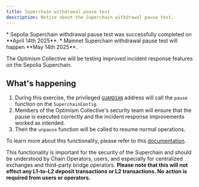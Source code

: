 ```yaml
---
title: Superchain withdrawal pause test
description: Notice about the Superchain withdrawal pause test.
---
```

<Info>
  *   Sepolia Superchain withdrawal pause test was successfully completed on **April 14th 2025**.
  *   Mainnet Superchain withdrawal pause test will happen **May 14th 2025**.
</Info>

The Optimism Collective will be testing improved incident response features on the Sepolia Superchain.

## What's happening

1.  During this exercise, the privileged [`GUARDIAN`](/superchain/privileged-roles#guardian) address will call the `pause` function on the `SuperchainConfig`.
2.  Members of the Optimism Collective's security team will ensure that the pause is executed correctly and the incident response improvements worked as intended.
3.  Then the `unpause` function will be called to resume normal operations.

To learn more about this functionality, please refer to this [documentation](/stack/security/pause).

This functionality is important for the security of the Superchain and should be understood by Chain Operators, users, and especially for centralized exchanges and third-party bridge operators. **Please note that this will not effect any L1-to-L2 deposit transactions or L2 transactions. No action is required from users or operators.**
